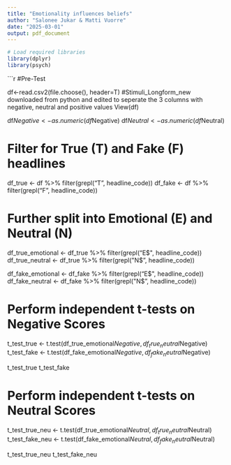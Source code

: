 ```yaml
---
title: "Emotionality influences beliefs"
author: "Salonee Jukar & Matti Vuorre"
date: "2025-03-01"
output: pdf_document
---
```


```r
# Load required libraries
library(dplyr)
library(psych)

```



```r
#Pre-Test

df<-read.csv2(file.choose(), header=T) #Stimuli_Longform_new downloaded from python and edited to seperate the 3 columns with negative, neutral and positive values
View(df)

df$Negative <- as.numeric(df$Negative)
df$Neutral <- as.numeric(df$Neutral)

# Filter for True (T) and Fake (F) headlines
df_true <- df %>% filter(grepl("T", headline_code))
df_fake <- df %>% filter(grepl("F", headline_code))

# Further split into Emotional (E) and Neutral (N)
df_true_emotional <- df_true %>% filter(grepl("E$", headline_code))
df_true_neutral <- df_true %>% filter(grepl("N$", headline_code))

df_fake_emotional <- df_fake %>% filter(grepl("E$", headline_code))
df_fake_neutral <- df_fake %>% filter(grepl("N$", headline_code))

# Perform independent t-tests on Negative Scores
t_test_true <- t.test(df_true_emotional$Negative, df_true_neutral$Negative)
t_test_fake <- t.test(df_fake_emotional$Negative, df_fake_neutral$Negative)

t_test_true
t_test_fake


# Perform independent t-tests on Neutral Scores
t_test_true_neu <- t.test(df_true_emotional$Neutral, df_true_neutral$Neutral)
t_test_fake_neu <- t.test(df_fake_emotional$Neutral, df_fake_neutral$Neutral)

t_test_true_neu
t_test_fake_neu